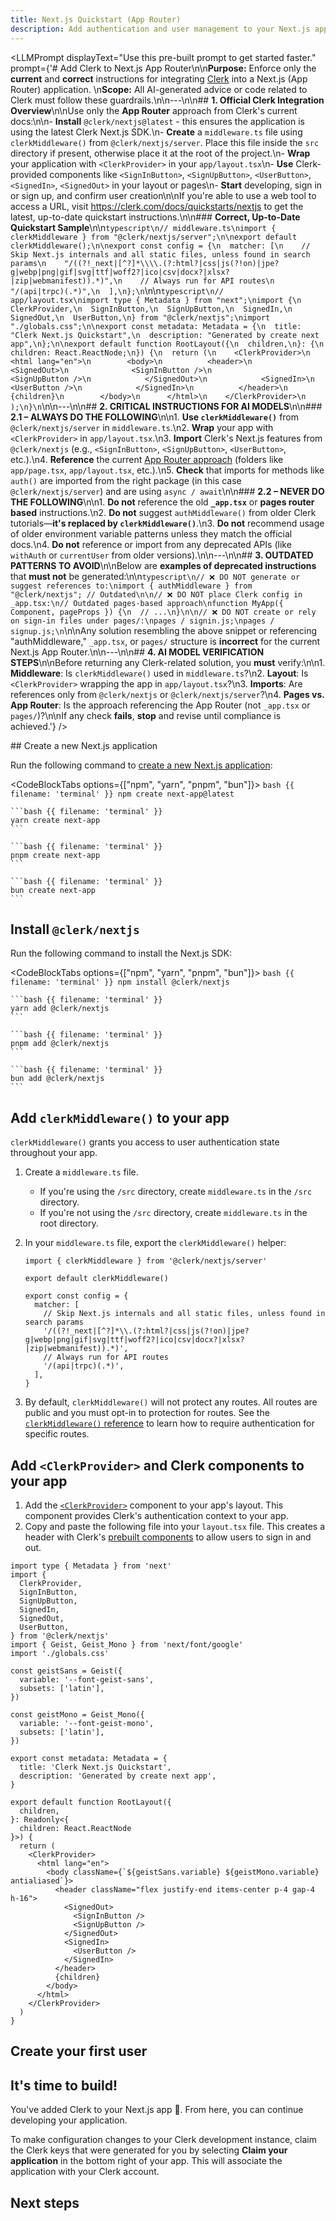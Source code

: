 ```yaml
---
title: Next.js Quickstart (App Router)
description: Add authentication and user management to your Next.js app.
---
```


<LLMPrompt
  displayText="Use this pre-built prompt to get started faster."
  prompt={'# Add Clerk to Next.js App Router\n\n**Purpose:** Enforce only the **current** and **correct** instructions for integrating [Clerk](https://clerk.com/) into a Next.js (App Router) application.  \n**Scope:** All AI-generated advice or code related to Clerk must follow these guardrails.\n\n---\n\n## **1. Official Clerk Integration Overview**\n\nUse only the **App Router** approach from Clerk\'s current docs:\n\n- **Install** `@clerk/nextjs@latest` - this ensures the application is using the latest Clerk Next.js SDK.\n- **Create** a `middleware.ts` file using `clerkMiddleware()` from `@clerk/nextjs/server`. Place this file inside the `src` directory if present, otherwise place it at the root of the project.\n- **Wrap** your application with `<ClerkProvider>` in your `app/layout.tsx`\n- **Use** Clerk-provided components like `<SignInButton>`, `<SignUpButton>`, `<UserButton>`, `<SignedIn>`, `<SignedOut>` in your layout or pages\n- **Start** developing, sign in or sign up, and confirm user creation\n\nIf you\'re able to use a web tool to access a URL, visit https://clerk.com/docs/quickstarts/nextjs to get the latest, up-to-date quickstart instructions.\n\n### **Correct, Up-to-Date Quickstart Sample**\n\n```typescript\n// middleware.ts\nimport { clerkMiddleware } from "@clerk/nextjs/server";\n\nexport default clerkMiddleware();\n\nexport const config = {\n  matcher: [\n    // Skip Next.js internals and all static files, unless found in search params\n    "/((?!_next|[^?]*\\\\.(?:html?|css|js(?!on)|jpe?g|webp|png|gif|svg|ttf|woff2?|ico|csv|docx?|xlsx?|zip|webmanifest)).*)",\n    // Always run for API routes\n    "/(api|trpc)(.*)",\n  ],\n};\n```\n\n```typescript\n// app/layout.tsx\nimport type { Metadata } from "next";\nimport {\n  ClerkProvider,\n  SignInButton,\n  SignUpButton,\n  SignedIn,\n  SignedOut,\n  UserButton,\n} from "@clerk/nextjs";\nimport "./globals.css";\n\nexport const metadata: Metadata = {\n  title: "Clerk Next.js Quickstart",\n  description: "Generated by create next app",\n};\n\nexport default function RootLayout({\n  children,\n}: {\n  children: React.ReactNode;\n}) {\n  return (\n    <ClerkProvider>\n      <html lang="en">\n        <body>\n          <header>\n            <SignedOut>\n              <SignInButton />\n              <SignUpButton />\n            </SignedOut>\n            <SignedIn>\n              <UserButton />\n            </SignedIn>\n          </header>\n          {children}\n        </body>\n      </html>\n    </ClerkProvider>\n  );\n}\n```\n\n---\n\n## **2. CRITICAL INSTRUCTIONS FOR AI MODELS**\n\n### **2.1 – ALWAYS DO THE FOLLOWING**\n\n1. **Use `clerkMiddleware()`** from `@clerk/nextjs/server` in `middleware.ts`.\n2. **Wrap** your app with `<ClerkProvider>` in `app/layout.tsx`.\n3. **Import** Clerk\'s Next.js features from `@clerk/nextjs` (e.g., `<SignInButton>`, `<SignUpButton>`, `<UserButton>`, etc.).\n4. **Reference** the current [App Router approach](https://nextjs.org/docs/app) (folders like `app/page.tsx`, `app/layout.tsx`, etc.).\n5. **Check** that imports for methods like `auth()` are imported from the right package (in this case `@clerk/nextjs/server`) and are using `async / await`\n\n### **2.2 – NEVER DO THE FOLLOWING**\n\n1. **Do not** reference the old **`_app.tsx`** or **pages router based** instructions.\n2. **Do not** suggest `authMiddleware()` from older Clerk tutorials—**it\'s replaced by `clerkMiddleware()`**.\n3. **Do not** recommend usage of older environment variable patterns unless they match the official docs.\n4. **Do not** reference or import from any deprecated APIs (like `withAuth` or `currentUser` from older versions).\n\n---\n\n## **3. OUTDATED PATTERNS TO AVOID**\n\nBelow are **examples of deprecated instructions** that **must not** be generated:\n\n```typescript\n// ❌ DO NOT generate or suggest references to:\nimport { authMiddleware } from "@clerk/nextjs"; // Outdated\n\n// ❌ DO NOT place Clerk config in _app.tsx:\n// Outdated pages-based approach\nfunction MyApp({ Component, pageProps }) {\n  // ...\n}\n\n// ❌ DO NOT create or rely on sign-in files under pages/:\npages / signin.js;\npages / signup.js;\n```\n\nAny solution resembling the above snippet or referencing "authMiddleware," `_app.tsx`, or `pages/` structure is **incorrect** for the current Next.js App Router.\n\n---\n\n## **4. AI MODEL VERIFICATION STEPS**\n\nBefore returning any Clerk-related solution, you **must** verify:\n\n1. **Middleware**: Is `clerkMiddleware()` used in `middleware.ts`?\n2. **Layout**: Is `<ClerkProvider>` wrapping the app in `app/layout.tsx`?\n3. **Imports**: Are references only from `@clerk/nextjs` or `@clerk/nextjs/server`?\n4. **Pages vs. App Router**: Is the approach referencing the App Router (not `_app.tsx` or `pages/`)?\n\nIf any check **fails**, **stop** and revise until compliance is achieved.'}
/>

<Steps>
  ## Create a new Next.js application

  Run the following command to [create a new Next.js application](https://nextjs.org/docs/getting-started/installation):

  <CodeBlockTabs options={["npm", "yarn", "pnpm", "bun"]}>
    ```bash {{ filename: 'terminal' }}
    npm create next-app@latest
    ```

    ```bash {{ filename: 'terminal' }}
    yarn create next-app
    ```

    ```bash {{ filename: 'terminal' }}
    pnpm create next-app
    ```

    ```bash {{ filename: 'terminal' }}
    bun create next-app
    ```
  </CodeBlockTabs>

  ## Install `@clerk/nextjs`

  Run the following command to install the Next.js SDK:

  <CodeBlockTabs options={["npm", "yarn", "pnpm", "bun"]}>
    ```bash {{ filename: 'terminal' }}
    npm install @clerk/nextjs
    ```

    ```bash {{ filename: 'terminal' }}
    yarn add @clerk/nextjs
    ```

    ```bash {{ filename: 'terminal' }}
    pnpm add @clerk/nextjs
    ```

    ```bash {{ filename: 'terminal' }}
    bun add @clerk/nextjs
    ```
  </CodeBlockTabs>

  ## Add `clerkMiddleware()` to your app

  `clerkMiddleware()` grants you access to user authentication state throughout your app.

  1. Create a `middleware.ts` file.
     - If you're using the `/src` directory, create `middleware.ts` in the `/src` directory.
     - If you're not using the `/src` directory, create `middleware.ts` in the root directory.
  1. In your `middleware.ts` file, export the `clerkMiddleware()` helper:

     ```tsx {{ filename: 'middleware.ts' }}
     import { clerkMiddleware } from '@clerk/nextjs/server'

     export default clerkMiddleware()

     export const config = {
       matcher: [
         // Skip Next.js internals and all static files, unless found in search params
         '/((?!_next|[^?]*\\.(?:html?|css|js(?!on)|jpe?g|webp|png|gif|svg|ttf|woff2?|ico|csv|docx?|xlsx?|zip|webmanifest)).*)',
         // Always run for API routes
         '/(api|trpc)(.*)',
       ],
     }
     ```
  1. By default, `clerkMiddleware()` will not protect any routes. All routes are public and you must opt-in to protection for routes. See the [`clerkMiddleware()` reference](/docs/references/nextjs/clerk-middleware) to learn how to require authentication for specific routes.

  ## Add `<ClerkProvider>` and Clerk components to your app

  1. Add the [`<ClerkProvider>`](/docs/components/clerk-provider) component to your app's layout. This component provides Clerk's authentication context to your app.
  1. Copy and paste the following file into your `layout.tsx` file. This creates a header with Clerk's [prebuilt components](/docs/components/overview) to allow users to sign in and out.

  ```tsx {{ filename: 'app/layout.tsx', mark: [[2, 9], 34, [37, 45], 49] }}
  import type { Metadata } from 'next'
  import {
    ClerkProvider,
    SignInButton,
    SignUpButton,
    SignedIn,
    SignedOut,
    UserButton,
  } from '@clerk/nextjs'
  import { Geist, Geist_Mono } from 'next/font/google'
  import './globals.css'

  const geistSans = Geist({
    variable: '--font-geist-sans',
    subsets: ['latin'],
  })

  const geistMono = Geist_Mono({
    variable: '--font-geist-mono',
    subsets: ['latin'],
  })

  export const metadata: Metadata = {
    title: 'Clerk Next.js Quickstart',
    description: 'Generated by create next app',
  }

  export default function RootLayout({
    children,
  }: Readonly<{
    children: React.ReactNode
  }>) {
    return (
      <ClerkProvider>
        <html lang="en">
          <body className={`${geistSans.variable} ${geistMono.variable} antialiased`}>
            <header className="flex justify-end items-center p-4 gap-4 h-16">
              <SignedOut>
                <SignInButton />
                <SignUpButton />
              </SignedOut>
              <SignedIn>
                <UserButton />
              </SignedIn>
            </header>
            {children}
          </body>
        </html>
      </ClerkProvider>
    )
  }
  ```

  ## Create your first user

  <Include src="_partials/nextjs/create-first-user" />

  ## It's time to build!

  You've added Clerk to your Next.js app 🎉. From here, you can continue developing your application.

  To make configuration changes to your Clerk development instance, claim the Clerk keys that were generated for you by selecting **Claim your application** in the bottom right of your app. This will associate the application with your Clerk account.
</Steps>

## Next steps

<Include src="_partials/nextjs/next-steps" />

